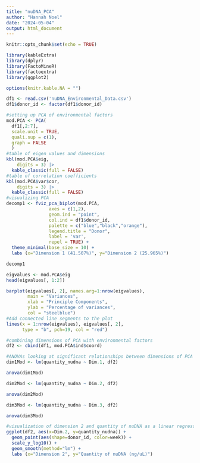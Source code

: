 ---
title: "nuDNA_PCA"
author: "Hannah Noel"
date: "2024-05-04"
output: html_document
---

```{r setup, include=FALSE}
knitr::opts_chunk$set(echo = TRUE)

library(kableExtra)
library(dplyr)
library(FactoMineR)
library(factoextra)
library(ggplot2)

options(knitr.kable.NA = "")
```

```{r dataFrame, echo=FALSE}

df1 <- read.csv('nuDNA_Environmental_Data.csv')
df1$donor_id <- factor(df1$donor_id)

```

```{r modPCA, include=TRUE}
#setting up PCA of environmental factors 
mod.PCA <- PCA(
  df1[,2:7], 
  scale.unit = TRUE, 
  quali.sup = c(1), 
  graph = FALSE
  )
#table of eigen values and dimensions 
kbl(mod.PCA$eig, 
    digits = 3) |>
  kable_classic(full = FALSE)
#table of correlation coefficients 
kbl(mod.PCA$var$cor, 
    digits = 3) |>
  kable_classic(full = FALSE)
#visualizing PCA 
decomp1 <- fviz_pca_biplot(mod.PCA,
                axes = c(1,2),
                geom.ind = "point", 
                col.ind = df1$donor_id, 
                palette = c("blue","black","orange"),
                legend.title = "Donor",
                label = 'var',
                repel = TRUE) +
  theme_minimal(base_size = 10) +
  labs (x="Dimension 1 (41.507%)", y="Dimension 2 (25.965%)") 

decomp1 
```
```{r screePlot, include = TRUE}
eigvalues <- mod.PCA$eig
head(eigvalues[, 1:2])

barplot(eigvalues[, 2], names.arg=1:nrow(eigvalues),
        main = "Variances",
        xlab = "Principle Components",
        ylab = "Percentage of variances",
        col = "steelblue")
#Add connected line segments to the plot 
lines(x = 1:nrow(eigvalues), eigvalues[, 2],
      type = "b", pch=19, col = "red")
```

```{r regressionMod, include=TRUE}

#combining dimensions of PCA with environmental factors 
df2 <- cbind(df1, mod.PCA$ind$coord)

#ANOVAs looking at significant relationships between dimensions of PCA and the quantity of nuDNA 
dim1Mod <- lm(quantity_nudna ~ Dim.1, df2)

anova(dim1Mod)

dim2Mod <- lm(quantity_nudna ~ Dim.2, df2)

anova(dim2Mod)

dim3Mod <- lm(quantity_nudna ~ Dim.3, df2) 

anova(dim3Mod)

#visualization of dimension 2 and quantity of nuDNA as a linear regression 
ggplot(df2, aes(x=Dim.2, y=quantity_nudna)) +
  geom_point(aes(shape=donor_id, color=week)) +
  scale_y_log10() + 
  geom_smooth(method="lm") + 
  labs (x="Dimension 2", y="Quantity of nuDNA (ng/uL)") 

```


